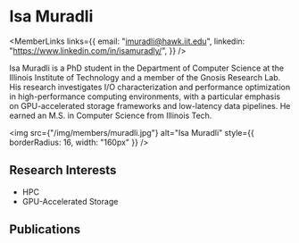 
# Isa Muradli

<div style={{display: 'flex', flexDirection: 'row'}}>

<div style={{flex: 1, display: 'flex', flexDirection: 'column'}}>

<MemberLinks
  links={{
    email: "imuradli@hawk.iit.edu",
    linkedin: "https://www.linkedin.com/in/isamuradly/",
  }}
/>

Isa Muradli is a PhD student in the Department of Computer Science at the  Illinois Institute of Technology and a member of the Gnosis Research Lab.  His research investigates I/O characterization and performance optimization  in high-performance computing environments, with a particular emphasis on  GPU-accelerated storage frameworks and low-latency data pipelines. He earned  an M.S. in Computer Science from Illinois Tech.

</div>

<div style={{paddingLeft: 32}}>

<img
  src={"/img/members/muradli.jpg"}
  alt="Isa Muradli"
  style={{ borderRadius: 16, width: "160px" }}
/>

</div>

</div>

## Research Interests

- HPC
- GPU-Accelerated Storage

## Publications

<MemberPublications authorShortName="I. Muradli" />
